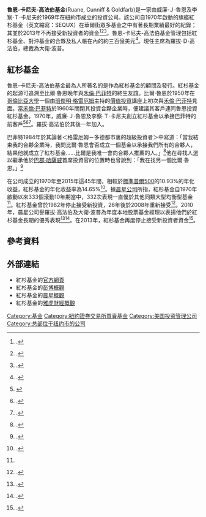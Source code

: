 '''魯恩-卡尼夫-高法伯基金'''(Ruane, Cunniff & Goldfarb)是一家由威廉‧Ｊ‧魯恩及李察‧Ｔ‧卡尼夫於1969年在紐約市成立的投資公司。該公司自1970年啟動的旗艦紅杉基金（英文縮寫：SEQUX）在華爾街眾多基金之中有著長期業績最好的紀錄；其並於2013年不再接受新投資者的資金<ref>{{cite web|url=http://www.wsj.com/articles/SB10001424052748704198004575311042771457112/|title=Sequoia Fund Sticks to What Works|publisher=Wall Street Journal|date=2015-05-13|accessdate=2015-05-13|archive-date=2021-01-20|archive-url=https://web.archive.org/web/20210120040134/https://www.wsj.com/articles/SB10001424052748704198004575311042771457112|dead-url=no}}.</ref><ref name="#1">{{cite web|url=http://www.seattletimes.com/business/legendary-sequoia-fund-opens-its-doors-to-new-investors/|title=Legendary Sequoia Fund opens its doors to new investors|publisher=Seattle Times|date=2015-05-13|accessdate=2015-05-13|archive-date=2018-08-21|archive-url=https://web.archive.org/web/20180821094241/https://www.seattletimes.com/business/legendary-sequoia-fund-opens-its-doors-to-new-investors/|dead-url=no}}.</ref><ref>{{cite web|url=http://online.barrons.com/articles/SB50001424052748704330804577139150561809464|title=Sequoia Grows to the Sky|publisher=Barron's|date=2015-05-31|access-date=2016-02-13|archive-date=2015-07-13|archive-url=https://web.archive.org/web/20150713002459/http://online.barrons.com/articles/SB50001424052748704330804577139150561809464|dead-url=no}}.</ref>。魯恩-卡尼夫-高法伯基金管理包括紅杉基金、對沖基金的合夥及私人帳在內的約三百億美元<ref>{{cite web|url=http://investment-advisors.credio.com/l/33295/Ruane-Cunniff-And-Goldfarb-Inc|title=Ruane, Cunniff, and Goldfarb|publisher=Credio|date=2015-05-13|accessdate=2015-05-13}}{{Dead link|date=2018年9月 |bot=InternetArchiveBot |fix-attempted=yes }}.</ref>。現任主席為羅拔‧Ｄ‧高法伯，總裁為大衛‧波普。

== 紅杉基金 ==
魯恩-卡尼夫-高法伯基金最為人所著名的是作為紅杉基金的顧問及發行。紅杉基金的起源可追溯至比爾·魯恩晚年與[[沃伦·巴菲特|禾倫·巴菲特]]的終生友誼。比爾·魯恩於1950年在[[哥倫比亞大學|哥倫比亞大學]]一個由[[班傑明·格雷厄姆|班傑明·格雷厄姆]]主持的[[價值投資|價值投資]]講座上初次與[[沃伦·巴菲特|禾倫·巴菲特]]見面。當[[沃伦·巴菲特|禾倫·巴菲特]]於1960年關閉其投資合夥企業時，便建議其客戶連同魯恩投資紅杉基金。1970年，威廉‧Ｊ‧魯恩及李察‧Ｔ‧卡尼夫創立紅杉基金以承接巴菲特的前客戶<ref>{{cite web|url=http://www.bloomberg.com/news/articles/2011-12-29/cutting-buffett-helps-sequoia-fund-top-value-investor-rankings|title=Cutting Buffett Helps Sequoia Fund Top Value Investor Rankings|publisher=Bloomberg Business|date=2015-05-31|access-date=2016-02-13|archive-date=2016-04-13|archive-url=https://web.archive.org/web/20160413211703/http://www.bloomberg.com/news/articles/2011-12-29/cutting-buffett-helps-sequoia-fund-top-value-investor-rankings|dead-url=no}}</ref><ref>{{cite web|url=http://blogs.barrons.com/focusonfunds/2011/12/30/sequoia-funds-deep-ties-to-warren-buffett-still-paying-off/|title=Sequoia Fund’s Deep Ties To Warren Buffett Still Paying Off|publisher=Barron's|date=2015-05-13|accessdate=2015-05-13|archive-date=2016-03-04|archive-url=https://web.archive.org/web/20160304060903/http://blogs.barrons.com/focusonfunds/2011/12/30/sequoia-funds-deep-ties-to-warren-buffett-still-paying-off/|dead-url=no}}.</ref><ref>{{cite web|url=http://www.bloomberg.com/bw/magazine/for-sequoia-life-after-warren-buffett-is-sweet-01052012.html|title=For Sequoia, Life After Warren Buffett Is Sweet|publisher=Bloomberg Business|date=2015-05-13|accessdate=2015-05-13|archive-date=2016-03-08|archive-url=https://web.archive.org/web/20160308035145/http://www.bloomberg.com/bw/magazine/for-sequoia-life-after-warren-buffett-is-sweet-01052012.html|dead-url=no}}.</ref>。羅拔‧高法伯於其後一年加入。

巴菲特1984年於其論著＜格雷厄姆－多德都市裏的超級投資者＞中寫道：「當我結束我的合夥企業時，我問比爾·魯恩會否成立一個基金以承接我們所有的合夥人，結果他就成立了紅杉基金……比爾是我唯一會向合夥人推薦的人。」<ref>{{cite web|url=http://www8.gsb.columbia.edu/rtfiles/cbs/hermes/Buffett1984.pdf|title=The Superinvestors of Graham-and-Doddsville|publisher=Columbia Business School|date=2015-05-13|accessdate=2015-05-13|archive-url=https://web.archive.org/web/20150924030644/http://www8.gsb.columbia.edu/rtfiles/cbs/hermes/Buffett1984.pdf|archive-date=2015-09-24|dead-url=yes}}.</ref>他在尋找人選以繼承他於[[波克夏·哈薩威公司|巴郡·哈薩威]]首席投資官的位置時也曾說到：「我在找另一個比爾·魯恩。」<ref>{{cite web|url=http://www.wsj.com/articles/SB117769304545985007|title=Want to Be Next Warren Buffett? The Line Forms in Nebraska|publisher=Wall Street Journal|date=2015-05-13|accessdate=2015-05-13|archive-date=2021-05-06|archive-url=https://web.archive.org/web/20210506042351/https://www.wsj.com/articles/SB117769304545985007|dead-url=no}}.</ref> 

在公司成立的1970年至2015年這45年間，相較於[[标准普尔500指数|標準普爾500]]的10.93%的年化收益，紅杉基金的年化收益率為14.65%<ref>{{cite web|url=http://www.sequoiafund.com/fp-investment-return-table.htm|title=Sequoia Fund Inc. Investment Return Table|publisher=sequoiafund.com|date=2013-09-30|accessdate=2013-10-28|archive-date=2017-09-07|archive-url=https://web.archive.org/web/20170907025637/http://www.sequoiafund.com/fp-investment-return-table.htm|dead-url=no}}.</ref>。據[[晨星公司|晨星公司]]所指，紅杉基金自1970年啟動以來333個滾動10年期當中，332次表現一直優於其他同類大型均衡型基金<ref name="#1"/>。紅杉基金曾於1982年停止接受新投資，26年後於2008年重新接受<ref>{{cite web|url=http://www.marketwatch.com/story/storied-sequoia-fund-to-reopen-but-has-the-glory-gone|title=Storied Sequoia Fund to reopen, but has the glory gone?|access-date=2016-02-13|archive-date=2018-08-21|archive-url=https://web.archive.org/web/20180821191906/https://www.marketwatch.com/story/storied-sequoia-fund-to-reopen-but-has-the-glory-gone|dead-url=no}}.</ref>。2010年，晨星公司譽羅拔‧高法伯及大衛‧波普為年度本地股票基金經理以表揚他們於紅杉基金長期的優秀表現<ref>{{cite web|url=http://corporate.morningstar.com/no/asp/subject.aspx?xmlfile=1638.xml&filter=PR4611|title=2010 Morningstar Press release|access-date=2016-02-13|archive-date=2015-05-25|archive-url=https://web.archive.org/web/20150525101059/http://corporate.morningstar.com/no/asp/subject.aspx?xmlfile=1638.xml&filter=PR4611|dead-url=no}}.</ref><ref>{{cite web|url=http://uk.reuters.com/article/2011/01/05/us-morningstar-idUKTRE7044BZ20110105|title=Morningstar names top fund managers for 2010|access-date=2016-02-13|archive-date=2015-05-25|archive-url=https://web.archive.org/web/20150525223228/http://uk.reuters.com/article/2011/01/05/us-morningstar-idUKTRE7044BZ20110105|dead-url=yes}}.</ref>。在2013年，紅杉基金再度停止接受新投資者資金<ref>{{cite web|url=http://www.sequoiafund.com/images/sequoia%202%20Dec%20%2013.pdf|title=Sequoia Fund Letter to Shareholders|access-date=2016-02-13|archive-date=2014-01-01|archive-url=https://web.archive.org/web/20140101040205/http://www.sequoiafund.com/images/sequoia%202%20Dec%20%2013.pdf|dead-url=yes}}.</ref>。

== 參考資料 ==
{{Reflist}}

== 外部連結 ==
*紅杉基金的[http://www.sequoiafund.com 官方網頁] {{Wayback|url=http://www.sequoiafund.com/ |date=20180117142505 }}
*紅杉基金的[http://www.bloomberg.com/apps/quote?ticker=SEQUX:US 彭博概觀] {{Wayback|url=http://www.bloomberg.com/apps/quote?ticker=SEQUX:US |date=20110604143819 }}
*紅杉基金的[http://quicktake.morningstar.com/Fund/Snapshot.asp?Country=USA&Symbol=SEQUX 晨星概觀] {{Wayback|url=http://quicktake.morningstar.com/Fund/Snapshot.asp?Country=USA&Symbol=SEQUX |date=20040607040540 }}
*紅杉基金的[http://finance.yahoo.com/q?s=sequx 雅虎財經概觀] {{Wayback|url=http://finance.yahoo.com/q?s=sequx |date=20160305161855 }}

<!--- 分類 --->
[[Category:基金|Category:基金]]
[[Category:紐約證券交易所買賣基金|Category:紐約證券交易所買賣基金]]
[[Category:美国投资管理公司|Category:美国投资管理公司]]
[[Category:总部位于纽约市的公司|Category:总部位于纽约市的公司]]